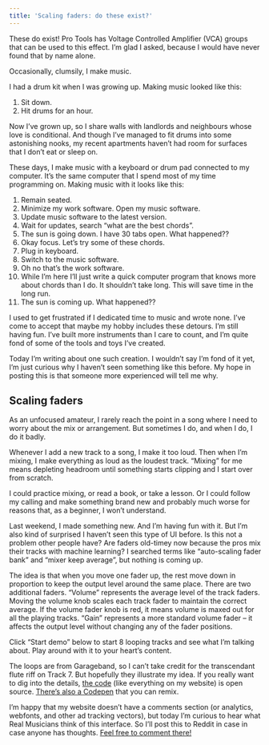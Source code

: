 ```yaml
---
title: 'Scaling faders: do these exist?'
---
```



<BlogBanner type="update" date="2020-11-18">
	These do exist! Pro Tools has Voltage Controlled Amplifier (VCA) groups that can be used to this effect. I’m glad I asked, because I would have never found that by name alone.
</BlogBanner>

Occasionally, clumsily, I make music.

I had a drum kit when I was growing up. Making music looked like this:

1. Sit down.
2. Hit drums for an hour.

Now I’ve grown up, so I share walls with landlords and neighbours whose love is conditional. And though I’ve managed to fit drums into some astonishing nooks, my recent apartments haven’t had room for surfaces that I don’t eat or sleep on.

These days, I make music with a keyboard or drum pad connected to my computer. It’s the same computer that I spend most of my time programming on. Making music with it looks like this:

1. Remain seated.
2. Minimize my work software. Open my music software.
3. Update music software to the latest version.
4. Wait for updates, search “what are the best chords”.
5. The sun is going down. I have 30 tabs open. What happened??
6. Okay focus. Let’s try some of these chords.
7. Plug in keyboard.
8. Switch to the music software.
9. Oh no that’s the work software.
10. While I’m here I’ll just write a quick computer program that knows more about chords than I do. It shouldn’t take long. This will save time in the long run.
11. The sun is coming up. What happened??

I used to get frustrated if I dedicated time to music and wrote none. I’ve come to accept that maybe my hobby includes these detours. I’m still having fun. I’ve built more instruments than I care to count, and I’m quite fond of some of the tools and toys I’ve created.

Today I’m writing about one such creation. I wouldn’t say I’m fond of it yet, I’m just curious why I haven’t seen something like this before. My hope in posting this is that someone more experienced will tell me why.

## Scaling faders

As an unfocused amateur, I rarely reach the point in a song where I need to worry about the mix or arrangement. But sometimes I do, and when I do, I do it badly.

Whenever I add a new track to a song, I make it too loud. Then when I’m mixing, I make everything as loud as the loudest track. “Mixing” for me means depleting headroom until something starts clipping and I start over from scratch.

I could practice mixing, or read a book, or take a lesson. Or I could follow my calling and make something brand new and probably much worse for reasons that, as a beginner, I won’t understand.

Last weekend, I made something new. And I’m having fun with it. But I’m also kind of surprised I haven’t seen this type of UI before. Is this not a problem other people have? Are faders old-timey now because the pros mix their tracks with machine learning? I searched terms like “auto-scaling fader bank” and “mixer keep average”, but nothing is coming up.

The idea is that when you move one fader up, the rest move down in proportion to keep the output level around the same place. There are two additional faders. “Volume” represents the average level of the track faders. Moving the volume knob scales each track fader to maintain the correct average. If the volume fader knob is red, it means volume is maxed out for all the playing tracks. “Gain” represents a more standard volume fader – it affects the output level without changing any of the fader positions.

Click “Start demo” below to start 8 looping tracks and see what I’m talking about. Play around with it to your heart’s content.

<ScalingFadersDemo />

The loops are from Garageband, so I can’t take credit for the transcendant flute riff on Track 7. But hopefully they illustrate my idea. If you really want to dig into the details, [the code](https://github.com/rileyjshaw/rileyjshaw.github.io/blob/dev/src/components/scaling-faders-demo.js) (like everything on my website) is open source. [There’s also a Codepen](https://codepen.io/rileyjshaw/pen/ZEOqdPM?editors=0010) that you can remix.

I’m happy that my website doesn’t have a comments section (or analytics, webfonts, and other ad tracking vectors), but today I’m curious to hear what Real Musicians think of this interface. So I’ll post this to Reddit in case in case anyone has thoughts. [Feel free to comment there!](https://www.reddit.com/r/WeAreTheMusicMakers/comments/jvx01o/scaling_faders_do_these_exist/)
